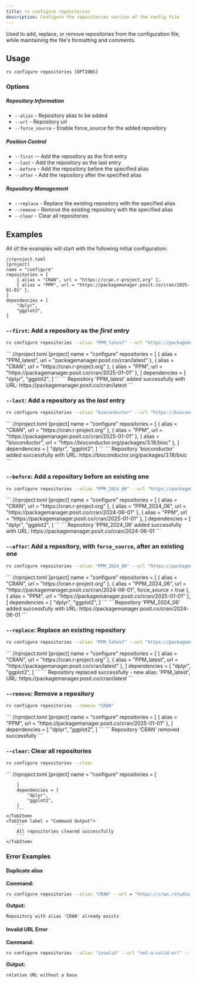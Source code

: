 ```yaml
---
title: rv configure repositories
description: Configure the repositories section of the config file
---
```


Used to add, replace, or remove repositories from the configuration file, 
while maintaining the file's formatting and comments.

## Usage
```shell
rv configure repositories [OPTIONS]
```

### Options

##### Repository Information
* `--alias` - Repository alias to be added
* `--url` - Repository url
* `--force_source` - Enable force_source for the added repository 

##### Position Control
* `--first` -- Add the repository as the first entry
* `--last` - Add the repository as the last entry
* `--before` - Add the repository before the specified alias
* `--after` - Add the repository after the specified alias

##### Repository Management
* `--replace` - Replace the existing repository with the specified alias
* `--remove` - Remove the existing repository with the specified alias
* `--clear` - Clear all repositories

## Examples

All of the examples will start with the following initial configuration:
```
//rproject.toml
[project]
name = "configure"
repositories = [
    { alias = "CRAN", url = "https://cran.r-project.org" },
    { alias = "PPM", url = "https://packagemanager.posit.co/cran/2025-01-01" },
]
dependencies = [
    "dplyr",
    "ggplot2",
]
```

### `--first`: Add a repository as the _first_ entry

```bash
rv configure repositories --alias "PPM_latest" --url "https://packagemanager.posit.co/cran/latest" --first
```

<Tabs syncKey="configure">
    <TabItem label = "Updated Config File">
        ```
        //rproject.toml
        [project]
        name = "configure"
        repositories = [
            { alias = "PPM_latest", url = "packagemanager.posit.co/cran/latest" },
            { alias = "CRAN", url = "https://cran.r-project.org" },
            { alias = "PPM", url = "https://packagemanager.posit.co/cran/2025-01-01" },
        ]
        dependencies = [
            "dplyr",
            "ggplot2",
        ]
        ```
    </TabItem>
    <TabItem label = "Command Output">
        ```
        Repository 'PPM_latest' added successfully with URL: https://packagemanager.posit.co/cran/latest
        ```
    </TabItem>
</Tabs>

### `--last`: Add a repository as the _last_ entry

```bash
rv configure repositories --alias "bioconductor" --url "https://bioconductor.org/packages/3.18/bioc" --last
```

<Tabs syncKey="configure">
    <TabItem label = "Updated Config File">
        ```
        //rproject.toml
        [project]
        name = "configure"
        repositories = [
            { alias = "CRAN", url = "https://cran.r-project.org" },
            { alias = "PPM", url = "https://packagemanager.posit.co/cran/2025-01-01" },
            { alias = "bioconductor", url = "https://bioconductor.org/packages/3.18/bioc" },
        ]
        dependencies = [
            "dplyr",
            "ggplot2",
        ]
        ```
    </TabItem>
    <TabItem label = "Command Output">
        ```
        Repository 'bioconductor' added successfully with URL: https://bioconductor.org/packages/3.18/bioc
        ```
    </TabItem>
</Tabs>

### `--before`: Add a repository before an existing one

```bash
rv configure repositories --alias "PPM_2024_06" --url "https://packagemanager.posit.co/cran/2024-06-01" --before PPM
```

<Tabs syncKey="configure">
    <TabItem label = "Updated Config File">
        ```
        //rproject.toml
        [project]
        name = "configure"
        repositories = [
            { alias = "CRAN", url = "https://cran.r-project.org" },
            { alias = "PPM_2024_06", url = "https://packagemanager.posit.co/cran/2024-06-01" },
            { alias = "PPM", url = "https://packagemanager.posit.co/cran/2025-01-01" },
        ]
        dependencies = [
            "dplyr",
            "ggplot2",
        ]
        ```
    </TabItem>
    <TabItem label = "Command Output">
        ```
        Repository 'PPM_2024_06' added successfully with URL: https://packagemanager.posit.co/cran/2024-06-01
        ```
    </TabItem>
</Tabs>

### `--after`: Add a repository, with `force_source`, after an existing one

```bash
rv configure repositories --alias "PPM_2024_06" --url "https://packagemanager.posit.co/cran/2024-06-01" --force_source --after CRAN
```

<Tabs syncKey="configure">
    <TabItem label = "Updated Config File">
        ```
        //rproject.toml
        [project]
        name = "configure"
        repositories = [
            { alias = "CRAN", url = "https://cran.r-project.org" },
            { alias = "PPM_2024_06", url = "https://packagemanager.posit.co/cran/2024-06-01", force_source = true },
            { alias = "PPM", url = "https://packagemanager.posit.co/cran/2025-01-01" },
        ]
        dependencies = [
            "dplyr",
            "ggplot2",
        ]
        ```
    </TabItem>
    <TabItem label = "Command Output">
        ```
        Repository 'PPM_2024_06' added successfully with URL: https://packagemanager.posit.co/cran/2024-06-01
        ```
    </TabItem>
</Tabs>

### `--replace`: Replace an existing repository

```bash
rv configure repositories --alias "PPM_latest" --url "https://packagemanager.posit.co/cran/latest" --replace PPM
```

<Tabs syncKey="configure">
    <TabItem label = "Updated Config File">
        ```
        //rproject.toml
        [project]
        name = "configure"
        repositories = [
            { alias = "CRAN", url = "https://cran.r-project.org" },
            { alias = "PPM_latest", url = "https://packagemanager.posit.co/cran/latest" },
        ]
        dependencies = [
            "dplyr",
            "ggplot2",
        ]
        ```
    </TabItem>
    <TabItem label = "Command Output">
        ```
        Repository replaced successfully - new alias: 'PPM_latest', URL: https://packagemanager.posit.co/cran/latest
        ```
    </TabItem>
</Tabs>

### `--remove`: Remove a repository

```bash
rv configure repositories --remove "CRAN"
```

<Tabs syncKey="configure">
    <TabItem label = "Updated Config File">
        ```
        //rproject.toml
        [project]
        name = "configure"
        repositories = [
            { alias = "PPM", url = "https://packagemanager.posit.co/cran/2025-01-01" },
        ]
        dependencies = [
            "dplyr",
            "ggplot2",
        ]
        ```
    </TabItem>
    <TabItem label = "Command Output">
        ```
        Repository 'CRAN' removed successfully
        ```
    </TabItem>
</Tabs>

### `--clear`: Clear all repositories

```bash
rv configure repositories --clear
```

<Tabs syncKey="configure">
    <TabItem label = "Updated Config File">
        ```
        //rproject.toml
        [project]
        name = "configure"
        repositories = [

        ]
        dependencies = [
            "dplyr",
            "ggplot2",
        ]
        ```
    </TabItem>
    <TabItem label = "Command Output">
        ```
        All repositories cleared successfully
        ```
    </TabItem>
</Tabs>

### Error Examples

#### Duplicate alias
**Command:**
```bash
rv configure repositories --alias "CRAN" --url = "https://cran.rstudio.com" --first
```

**Output:**
```
Repository with alias 'CRAN' already exists
```

#### Invalid URL Error
**Command:**
```bash
rv configure repositories --alias "invalid" --url "not-a-valid-url" --first
```

**Output:**
```
relative URL without a base
```


